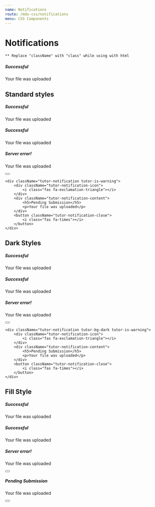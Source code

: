 ```yaml
---
name: Notifications
route: /mdx-css/notifications
menu: CSS Components
---
```



# Notifications

```** Replace "className" with "class" while using with html```

<Playground>
    <div className="tutor-notification">
        <div className="tutor-notification-icon">
            <i class="far fa-question-circle"></i>
        </div>
        <div className="tutor-notification-content">
            <h5>Successful</h5>
            <p>Your file was uploaded</p>
        </div>
    </div>
</Playground>

## Standard styles

<Playground>
    <div className="tutor-notification tutor-mb-15">
        <div className="tutor-notification-icon">
            <i class="far fa-question-circle"></i>
        </div>
        <div className="tutor-notification-content">
            <h5>Successful</h5>
            <p>Your file was uploaded</p>
        </div>
    </div>
    <div className="tutor-notification tutor-is-success tutor-mb-15">
        <div className="tutor-notification-icon">
            <i class="fas fa-check"></i>
        </div>
        <div className="tutor-notification-content">
            <h5>Successful</h5>
            <p>Your file was uploaded</p>
        </div>
    </div>
    <div className="tutor-notification tutor-is-danger tutor-mb-15">
        <div className="tutor-notification-icon">
            <i class="fas fa-times"></i>
        </div>
        <div className="tutor-notification-content">
            <h5>Server error!</h5>
            <p>Your file was uploaded</p>
        </div>
        <button className="tutor-notification-close">
            <i class="fas fa-times"></i>
        </button>
    </div>

    <div className="tutor-notification tutor-is-warning">
        <div className="tutor-notification-icon">
            <i class="fas fa-exclamation-triangle"></i>
        </div>
        <div className="tutor-notification-content">
            <h5>Pending Submission</h5>
            <p>Your file was uploaded</p>
        </div>
        <button className="tutor-notification-close">
            <i class="fas fa-times"></i>
        </button>
    </div>
</Playground>

## Dark Styles

<Playground>
    <div className="tutor-notification tutor-bg-dark tutor-mb-15">
        <div className="tutor-notification-icon">
            <i class="far fa-question-circle"></i>
        </div>
        <div className="tutor-notification-content">
            <h5>Successful</h5>
            <p>Your file was uploaded</p>
        </div>
    </div>
    <div className="tutor-notification tutor-bg-dark tutor-is-success tutor-mb-15">
        <div className="tutor-notification-icon">
            <i class="fas fa-check"></i>
        </div>
        <div className="tutor-notification-content">
            <h5>Successful</h5>
            <p>Your file was uploaded</p>
        </div>
    </div>
    <div className="tutor-notification tutor-bg-dark tutor-is-danger tutor-mb-15">
        <div className="tutor-notification-icon">
            <i class="fas fa-times"></i>
        </div>
        <div className="tutor-notification-content">
            <h5>Server error!</h5>
            <p>Your file was uploaded</p>
        </div>
        <button className="tutor-notification-close">
            <i class="fas fa-times"></i>
        </button>
    </div>

    <div className="tutor-notification tutor-bg-dark tutor-is-warning">
        <div className="tutor-notification-icon">
            <i class="fas fa-exclamation-triangle"></i>
        </div>
        <div className="tutor-notification-content">
            <h5>Pending Submission</h5>
            <p>Your file was uploaded</p>
        </div>
        <button className="tutor-notification-close">
            <i class="fas fa-times"></i>
        </button>
    </div>
</Playground>

## Fill Style

<Playground>
    <div className="tutor-notification tutor-bg-primary tutor-mb-15">
        <div className="tutor-notification-icon">
            <i class="far fa-question-circle"></i>
        </div>
        <div className="tutor-notification-content">
            <h5>Successful</h5>
            <p>Your file was uploaded</p>
        </div>
    </div>
    <div className="tutor-notification tutor-bg-success tutor-mb-15">
        <div className="tutor-notification-icon">
            <i class="fas fa-check"></i>
        </div>
        <div className="tutor-notification-content">
            <h5>Successful</h5>
            <p>Your file was uploaded</p>
        </div>
    </div>
    <div className="tutor-notification tutor-bg-danger tutor-mb-15">
        <div className="tutor-notification-icon">
            <i class="fas fa-times"></i>
        </div>
        <div className="tutor-notification-content">
            <h5>Server error!</h5>
            <p>Your file was uploaded</p>
        </div>
        <button className="tutor-notification-close">
            <i class="fas fa-times"></i>
        </button>
    </div>
    <div className="tutor-notification tutor-bg-warning">
        <div className="tutor-notification-icon">
            <i class="fas fa-exclamation-triangle"></i>
        </div>
        <div className="tutor-notification-content">
            <h5>Pending Submission</h5>
            <p>Your file was uploaded</p>
        </div>
        <button className="tutor-notification-close">
            <i class="fas fa-times"></i>
        </button>
    </div>
</Playground>